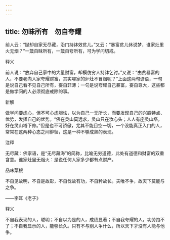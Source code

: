```yaml
---
---
---
```

title: 勿昧所有　勿自夸耀
---



前人云：“抛却自家无尽藏，沿门持钵效贫儿。”又云：“暴富贫儿休说梦，谁家灶里火无烟？”一箴自昧所有，一箴自夸所有，可为学问切戒。

释义

前人说：“放弃自己家中的大量财富，却模仿穷人持钵乞讨。”又说：“由贫暴富的人，不要老向人家夸耀财富，其实哪家的炉灶不冒烟呢？”上面这两句谚语，一句是说自己看不见自己所有，妄自菲薄；一句是说夸耀自己暴富，妄自尊大，这些都是做学问的人必须彻底戒除的事。

新解

做学问要虚心，但不可心虚胆怯，以为自己一无所长，而要发现自己的兴趣特点、优势，发挥自己的优势。“佛在灵山莫远求，灵山只在汝心头；人人有座灵山塔，好在灵山塔下修。”但是也不可骄傲，尤其不能目空一切，一个没能真正入门的人，常常在这两种心态之间徘徊，这是一种不够成熟的表现。

注释

无尽藏：佛家语，是“无尽藏海”的简称，比喻无穷道德，此处有道德和财富的双重含意。谁家灶里无烟火：是说任何人家多少都有点财产。

品味菜根

不自见故明，不自是故彰，不自伐故有功，不自矜故长。夫唯不争，故天下莫能与之争。

——李耳《老子》

释义

不自我表现的人，聪明；不自以为是的人，成绩显著；不自我夸耀的人，功劳跑不了；不自我显示的人，能够长久。只有不与别人争什么，所以天下才没有人能与他争。